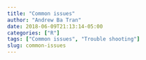 ```yaml
---
title: "Common issues"
author: "Andrew Ba Tran"
date: 2018-06-09T21:13:14-05:00
categories: ["R"]
tags: ["Common issues", "Trouble shooting"]
slug: common-issues
---
```




